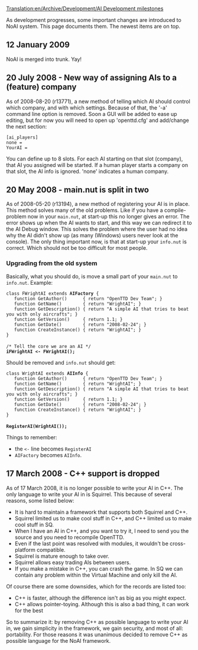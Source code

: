 [[Translation:en/Archive/Development/AI Development milestones]]


{{en/NoAI}}
As development progresses, some important changes are introduced to NoAI system. This page documents them. The newest items are on top.

== 12 January 2009 ==

NoAI is merged into trunk. Yay!

== 20 July 2008 - New way of assigning AIs to a (feature) company ==

As of 2008-08-20 (r13771), a new method of telling which AI should control which company, and with which settings. Because of that, the '-a' command line option is removed. Soon a GUI will be added to ease up editing, but for now you will need to open up 'openttd.cfg' and add/change the next section:

 [ai_players]
 none = 
 YourAI =

You can define up to 8 slots. For each AI starting on that slot (company), that AI you assigned will be started. If a human player starts a company on that slot, the AI info is ignored. 'none' indicates a human company.

== 20 May 2008 - main.nut is split in two ==

As of 2008-05-20 (r13194), a new method of registering your AI is in place. This method solves many of the old problems. Like if you have a compile-problem now in your <code>main.nut</code>, at start-up this no longer gives an error. The error shows up when the AI wants to start, and this way we can redirect it to the AI Debug window. This solves the problem where the user had no idea why the AI didn't show up (as many (Windows) users never look at the console). The only thing important now, is that at start-up your <code>info.nut</code> is correct. Which should not be too difficult for most people.

===Upgrading from the old system===

Basically, what you should do, is move a small part of your <code>main.nut</code> to <code>info.nut</code>. Example:

 class FWrightAI extends '''AIFactory''' {
 	function GetAuthor()      { return "OpenTTD Dev Team"; }
 	function GetName()        { return "WrightAI"; }
 	function GetDescription() { return "A simple AI that tries to beat you with only aircrafts"; }
 	function GetVersion()     { return 1.1; }
 	function GetDate()        { return "2008-02-24"; }
 	function CreateInstance() { return "WrightAI"; }
 }
 
 /* Tell the core we are an AI */
 '''iFWrightAI <- FWrightAI();'''

Should be removed and <code>info.nut</code> should get:

 class WrightAI extends '''AIInfo''' {
 	function GetAuthor()      { return "OpenTTD Dev Team"; }
 	function GetName()        { return "WrightAI"; }
 	function GetDescription() { return "A simple AI that tries to beat you with only aircrafts"; }
 	function GetVersion()     { return 1.1; }
 	function GetDate()        { return "2008-02-24"; }
 	function CreateInstance() { return "WrightAI"; }
 }
 
 '''RegisterAI(WrightAI());'''

Things to remember:
* the <code><-</code> line becomes <code>RegisterAI</code>
* <code>AIFactory</code> becomes <code>AIInfo</code>.

== 17 March 2008 - C++ support is dropped ==

As of 17 March 2008, it is no longer possible to write your AI in C++. The only language to write your AI in is Squirrel. This because of several reasons, some listed below:

* It is hard to maintain a framework that supports both Squirrel and C++.
* Squirrel limited us to make cool stuff in C++, and C++ limited us to make cool stuff in SQ.
* When I have an AI in C++, and you want to try it, I need to send you the source and you need to recompile OpenTTD.
* Even if the last point was resolved with modules, it wouldn't be cross-platform compatible.
* Squirrel is mature enough to take over.
* Squirrel allows easy trading AIs between users.
* If you make a mistake in C++, you can crash the game. In SQ we can contain any problem within the Virtual Machine and only kill the AI.

Of course there are some downsides, which for the records are listed too:

* C++ is faster, although the difference isn't as big as you might expect.
* C++ allows pointer-toying. Although this is also a bad thing, it can work for the best

So to summarize it: by removing C++ as possible language to write your AI in, we gain simplicity in the framework, we gain security, and most of all: portability. For those reasons it was unanimous decided to remove C++ as possible language for the NoAI framework.
